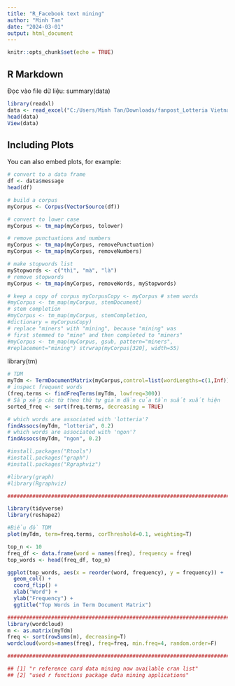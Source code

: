 ```yaml
---
title: "R_Facebook text mining"
author: "Minh Tan"
date: "2024-03-01"
output: html_document
---
```


```r
knitr::opts_chunk$set(echo = TRUE)
```

## R Markdown

Đọc vào file dữ liệu: summary(data)

```r
library(readxl)
data <- read_excel("C:/Users/Minh Tan/Downloads/fanpost_Lotteria Vietnam_W4.xlsx")
head(data)
View(data)

```

## Including Plots

You can also embed plots, for example:

```r
# convert to a data frame
df <- data$message
head(df)

# build a corpus
myCorpus <- Corpus(VectorSource(df))

# convert to lower case
myCorpus <- tm_map(myCorpus, tolower)

```

```r
# remove punctuations and numbers
myCorpus <- tm_map(myCorpus, removePunctuation) 
myCorpus <- tm_map(myCorpus, removeNumbers)
```

```r
# make stopwords list
myStopwords <- c("thì", "mà", "là")
# remove stopwords
myCorpus <- tm_map(myCorpus, removeWords, myStopwords)
```

```r
# keep a copy of corpus myCorpusCopy <- myCorpus # stem words
#myCorpus <- tm_map(myCorpus, stemDocument)
# stem completion
#myCorpus <- tm_map(myCorpus, stemCompletion,
#dictionary = myCorpusCopy)
# replace "miners" with "mining", because "mining" was
# first stemmed to "mine" and then completed to "miners"
#myCorpus <- tm_map(myCorpus, gsub, pattern="miners",
#replacement="mining") strwrap(myCorpus[320], width=55)
```
library(tm)
```r
# TDM
myTdm <- TermDocumentMatrix(myCorpus,control=list(wordLengths=c(1,Inf)))
# inspect frequent words
(freq.terms <- findFreqTerms(myTdm, lowfreq=300))
# Sắp xếp các từ theo thứ tự giảm dần của tần suất xuất hiện
sorted_freq <- sort(freq.terms, decreasing = TRUE)
```

```r
# which words are associated with 'lotteria'?
findAssocs(myTdm, "lotteria", 0.2)
# which words are associated with 'ngon'?
findAssocs(myTdm, "ngon", 0.2)
```

```r
#install.packages("Rtools")
#install.packages("graph")
#install.packages("Rgraphviz")

#library(graph) 
#library(Rgraphviz)

#################################################################################################################

library(tidyverse)
library(reshape2)

#Biểu đồ TDM
plot(myTdm, term=freq.terms, corThreshold=0.1, weighting=T)

top_n <- 10 
freq_df <- data.frame(word = names(freq), frequency = freq)
top_words <- head(freq_df, top_n)

ggplot(top_words, aes(x = reorder(word, frequency), y = frequency)) +
  geom_col() +
  coord_flip() +
  xlab("Word") +
  ylab("Frequency") +
  ggtitle("Top Words in Term Document Matrix")

#################################################################################################################
library(wordcloud)
m <- as.matrix(myTdm)
freq <- sort(rowSums(m), decreasing=T)
wordcloud(words=names(freq), freq=freq, min.freq=4, random.order=F)

#################################################################################################################

## [1] "r reference card data mining now available cran list" 
## [2] "used r functions package data mining applications"
```
